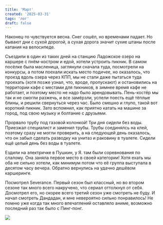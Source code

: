 ```yaml
---
title: 'Март'
created: '2025-03-31'
tags: 'лог'
draft: false
---
```


Наконец-то чувствуется весна. Снег сошёл, но временами падает. Но бывают дни с сухой дорогой, а сухая дорога значит сухие штаны после катания на велосипеде.

Съездили в один из таких дней на станцию Ладожское озеро на каршере с пнём-костром и едой, хотели устроить пикник. В самом посёлке была масленица, заглянули сначала туда, посмотрели на конкурсы, а потом поехали искать место подичее, но оказалось, что проезд вдоль озера через КПП, мы не стали даже пытаться туда проехать (хотя позже узнал, что, вроде, пропускают) и остановились на территории кафе с местами для пикников, в зимнее время кафе не работает, и поэтому место не надо было арендовывать. Пень-костёр мы так и не смогли разжечь, и все замёрзли, успели поесть ещё тёплые блины, и решили свернуться через час. Было смешно и глупо, такой вот короткий пикник. Зато вспомнил, как приятно катать на машине за город, под свою музыку и болтание с друзьями.

Прорвало трубу под газовой колонкой! Три дня сидели без воды. Приезжал специалист и заменил трубы. Трубы соединялсь на клей, поэтому сразу не могли проверить, а на следующей день оказалось, что он забыл сделать разводку на унитаз и раковину в туалете. Сидели ещё целый день без воды в туалете.

Ездили на электричке в Пушкин, у Я. там были соревнования по слалому. Она заняла первое место в своей категории! Хотя ехать мы оба не сильно хотели, как минимум потом что её группа выступала в десятом часу вечера. Обратно вернулись на удачно дешёвом каршеринге.

Посмотрел Severance. Первый сезон был классный, но во втором сезоне так много всего накручено, что сериал оттолкнул от себя. Досмотрел его, но скорее всего третий сезон уже смотреть не буду. И начал смотреть Дандадан, и мне невероятно сильно понравилось! Не помню уже когда так много впечатлений оставляло аниме, возможно последний раз так было с Пинг-понг.

![](/img/march/maslenitsa.jpeg)
